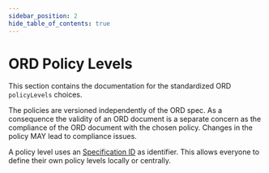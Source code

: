 ```yaml
---
sidebar_position: 2
hide_table_of_contents: true
---
```


# ORD Policy Levels

This section contains the documentation for the standardized ORD `policyLevels` choices.

The policies are versioned independently of the ORD spec.
As a consequence the validity of an ORD document is a separate concern as the compliance of the ORD document with the chosen policy. Changes in the policy MAY lead to compliance issues.

A policy level uses an [Specification ID](../../spec-v1/index.md#specification-id) as identifier.
This allows everyone to define their own policy levels locally or centrally.


<br />
<DocCardList />
